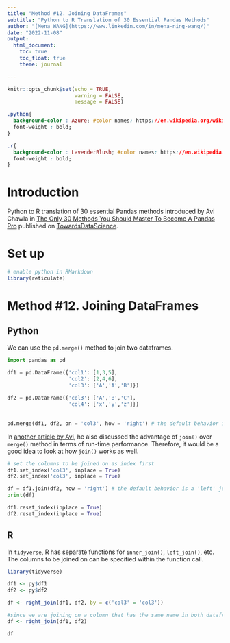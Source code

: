 ```yaml
---
title: "Method #12. Joining DataFrames"
subtitle: "Python to R Translation of 30 Essential Pandas Methods"
author: "[Mena WANG](https://www.linkedin.com/in/mena-ning-wang/)"
date: "2022-11-08"
output: 
  html_document:
    toc: true
    toc_float: true
    theme: journal

---
```


```r
knitr::opts_chunk$set(echo = TRUE,
                      warning = FALSE,
                      message = FALSE)
```


```css

.python{
  background-color : Azure; #color names: https://en.wikipedia.org/wiki/Web_colors
  font-weight : bold;
}

.r{
  background-color : LavenderBlush; #color names: https://en.wikipedia.org/wiki/Web_colors
  font-weight : bold;
}

```

# Introduction

Python to R translation of 30 essential Pandas methods introduced by Avi Chawla in [The Only 30 Methods You Should Master To Become A Pandas Pro](https://towardsdatascience.com/the-only-30-methods-you-should-master-to-become-a-pandas-pro-749795084bb2) published on [TowardsDataScience](https://towardsdatascience.com/).  

# Set up

```r
# enable python in RMarkdown
library(reticulate)

```

# Method #12. Joining DataFrames

## Python

We can use the `pd.merge()` method to join two dataframes. 

```python
import pandas as pd

df1 = pd.DataFrame({'col1': [1,3,5],
                    'col2': [2,4,6],
                    'col3': ['A','A','B']})
                   
df2 = pd.DataFrame({'col3': ['A','B','C'],
                    'col4': ['x','y','z']})
                    
                    
pd.merge(df1, df2, on = 'col3', how = 'right') # the default behavior is an 'inner' join

```


In [another article by Avi](https://towardsdatascience.com/its-time-to-say-goodbye-to-the-merge-method-in-pandas-b7f39a4a3fb6), he also discussed the advantage of `join()` over `merge()` method in terms of run-time performance. Therefore, it would be a good idea to look at how `join()` works as well.  


```python
# set the columns to be joined on as index first
df1.set_index('col3', inplace = True) 
df2.set_index('col3', inplace = True)

df = df1.join(df2, how = 'right') # the default behavior is a 'left' join
print(df)

```


```python
df1.reset_index(inplace = True)
df2.reset_index(inplace = True)
```


## R

In `tidyverse`, R has separate functions for `inner_join()`, `left_join()`, etc. The columns to be joined on can be specified within the function call. 

```r
library(tidyverse)

df1 <- py$df1
df2 <- py$df2

df <- right_join(df1, df2, by = c('col3' = 'col3'))

#since we are joining on a column that has the same name in both dataframes the by= argument can be dropped
df <- right_join(df1, df2)

df
```


